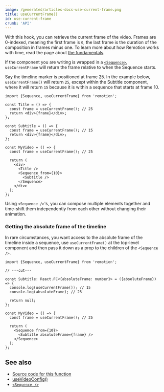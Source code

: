 ```yaml
---
image: /generated/articles-docs-use-current-frame.png
title: useCurrentFrame()
id: use-current-frame
crumb: 'API'
---
```


With this hook, you can retrieve the current frame of the video. Frames are 0-indexed, meaning the first frame is `0`, the last frame is the duration of the composition in frames minus one. To learn more about how Remotion works with time, read the page about [the fundamentals](/docs/the-fundamentals).

If the component you are writing is wrapped in a [`<Sequence>`](/docs/sequence), `useCurrentFrame` will return the frame relative to when the Sequence starts.

Say the timeline marker is positioned at frame 25. In the example below, `useCurrentFrame()` will return `25`, except within the Subtitle component, where it will return `15` because it is within a sequence that starts at frame 10.

```tsx twoslash
import {Sequence, useCurrentFrame} from 'remotion';

const Title = () => {
  const frame = useCurrentFrame(); // 25
  return <div>{frame}</div>;
};

const Subtitle = () => {
  const frame = useCurrentFrame(); // 15
  return <div>{frame}</div>;
};

const MyVideo = () => {
  const frame = useCurrentFrame(); // 25

  return (
    <div>
      <Title />
      <Sequence from={10}>
        <Subtitle />
      </Sequence>
    </div>
  );
};
```

Using `<Sequence />`'s, you can compose multiple elements together and time-shift them independently from each other without changing their animation.

### Getting the absolute frame of the timeline

In rare circumstances, you want access to the absolute frame of the timeline inside a sequence, use `useCurrentFrame()` at the top-level component and then pass it down as a prop to the children of the `<Sequence />`.

```tsx twoslash
import {Sequence, useCurrentFrame} from 'remotion';

// ---cut---

const Subtitle: React.FC<{absoluteFrame: number}> = ({absoluteFrame}) => {
  console.log(useCurrentFrame()); // 15
  console.log(absoluteFrame); // 25

  return null;
};

const MyVideo = () => {
  const frame = useCurrentFrame(); // 25

  return (
    <Sequence from={10}>
      <Subtitle absoluteFrame={frame} />
    </Sequence>
  );
};
```

## See also

- [Source code for this function](https://github.com/remotion-dev/remotion/blob/main/packages/core/src/use-current-frame.ts)
- [useVideoConfig()](/docs/use-video-config)
- [`<Sequence />`](/docs/sequence)
